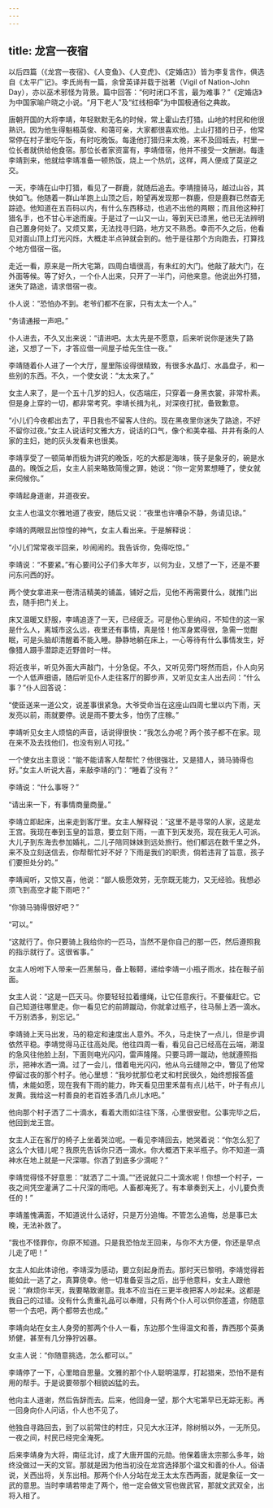 ```yaml
---
---
---
```

title: 龙宫一夜宿
---




以后四篇（《龙宫一夜宿》、《人变鱼》、《人变虎》、《定婚店》）皆为李复言作，俱选自《太平广记》。李氏尚有一篇，余曾英译并载于拙著（Vigil of Nation-John Day），亦以巫术邪怪为背景。篇中回答：“何时闭口不言，最为难事？”《定婚店》为中国家喻户晓之小说。“月下老人”及“红线相牵”为中国极通俗之典故。

唐朝开国的大将李靖，年轻默默无名的时候，常上霍山去打猎。山地的村民和他很熟识。因为他生得魁梧英俊、和蔼可亲，大家都很喜欢他。上山打猎的日子，他常常停在村子里吃午饭，有时吃晚饭。每逢他打猎归来太晚，来不及回城去，村里一位长者就供给他食宿。那位长者家资富有，李靖借宿，他并不接受一文酬谢。每逢李靖到来，他就给李靖准备一顿热饭，烧上一个热炕，这样，两人便成了莫逆之交。

一天，李靖在山中打猎，看见了一群鹿，就随后追去。李靖擅骑马，越过山谷，其快如飞。他随着一群山羊跑上山顶之后，盼望再发现那一群鹿，但是鹿群已然杳无踪迹。他知道在五百码以内，有什么东西移动，也逃不出他的两眼；而且他这种打猎名手，也不甘心半途而废。于是过了一山又一山，等到天已漆黑，他已无法辨明自己置身何处了。又烦又累，无法找寻归路，地方又不熟悉。幸而不久之后，他看见对面山顶上灯光闪烁，大概走半点钟就会到的。他于是往那个方向跑去，打算找个地方借宿一宿。

走近一看，原来是一所大宅第，四周白墙很高，有朱红的大门。他敲了敲大门，在外面等候。等了好久，一个仆人出来，只开了一半门，问他来意。他说出外打猎，迷失了路途，请求借宿一夜。

仆人说：“恐怕办不到。老爷们都不在家，只有太太一个人。”

“务请通报一声吧。”

仆人进去，不久又出来说：“请进吧。太太先是不愿意，后来听说你是迷失了路途，又想了一下，才答应借一间屋子给先生住一夜。”

李靖随着仆人进了一个大厅，屋里陈设得很精致，有很多水晶灯、水晶盘子，和一些别的东西。不久，一个使女说：“太太来了。”

女主人来了，是一个五十几岁的妇人，仪态端庄，只穿着一身黑衣裳，非常朴素。但是身上穿的一切，都非常考究。李靖长揖为礼，对深夜打扰，备致歉意。

“小儿们今夜都出去了，平日我也不留客人住的。现在黑夜里你迷失了路途，不好不留你过夜。”女主人说话时文雅大方，说话的口气，像个和美幸福、井井有条的人家的主妇，她的灰头发看来也很美。

李靖享受了一顿简单而极为讲究的晚饭，吃的大都是海味，筷子是象牙的，碗是水晶的。晚饭之后，女主人前来略致简慢之罪，她说：“你一定劳累想睡了，使女就来伺候你。”

李靖起身道谢，并道夜安。

女主人也温文尔雅地道了夜安，随后又说：“夜里也许嘈杂不静，务请见谅。”

李靖的两眼显出惊惶的神气，女主人看出来。于是解释说：

“小儿们常常夜半回来，吵闹闹的。我告诉你，免得吃惊。”

李靖说：“不要紧。”有心要问公子们多大年岁，以何为业，又想了一下，还是不要问东问西的好。

两个使女拿进来一卷清洁精美的铺盖，铺好之后，见他不再需要什么，就推门出去，随手把门关上。

床又温暖又舒服，李靖追逐了一天，已经疲乏。可是他心里纳闷，不知住的这一家是什么人，离城市这么远，夜里还有事情，真是怪！他浑身累得很，急需一觉酣眠，可是头脑却清醒着不能入睡。静静地躺在床上，一心等待有什么事情发生，好像猎人蹑手潜踪走近野兽时一样。

将近夜半，听见外面大声敲门，十分急促。不久，又听见旁门呀然而启，仆人向另一个人低声细语，随后听见仆人走往客厅的脚步声，又听见女主人出去问：“什么事？”仆人回答说：

“使臣送来一道公文，说差事很紧急。大爷受命当在这座山四周七里以内下雨，天发亮以前，雨就要停。说是雨不要太多，怕伤了庄稼。”

李靖听见女主人烦恼的声音，话说得很快：“我怎么办呢？两个孩子都不在家。现在来不及去找他们，也没有别人可找。”

一个使女出主意说：“能不能请客人帮帮忙？他很强壮，又是猎人，骑马骑得也好。”女主人听说大喜，来敲李靖的门：“睡着了没有？”

李靖说：“什么事呀？”

“请出来一下，有事情商量商量。”

李靖立即起床，出来走到客厅里。女主人解释说：“这里不是寻常的人家，这是龙王宫。我现在奉到玉皇的旨意，要立刻下雨，一直下到天发亮，现在我无人可派。大儿子到东海去参加婚礼，二儿子陪同妹妹到远处旅行。他们都远在数千里之外，来不及立刻送信去，你帮帮忙好不好？下雨是我们的职责，倘若违背了旨意，孩子们要担处分的。”

李靖闻听，又惊又喜，他说：“鄙人极愿效劳，无奈既无能力，又无经验。我想必须飞到高空才能下雨吧？”

“你骑马骑得很好吧？”

“可以。”

“这就行了。你只要骑上我给你的一匹马，当然不是你自己的那一匹，然后遵照我的指示就行了。这很省事。”

女主人吩咐下人带来一匹黑鬃马，备上鞍鞯，递给李靖一小瓶子雨水，挂在鞍子前面。

女主人说：“这是一匹天马。你要轻轻拉着缰绳，让它任意疾行。不要催赶它。它自己知道往哪里走。你一看见它的前蹄蹴动，你就拿过瓶子，往马鬃上洒一滴水。千万别洒多，别忘记。”

李靖骑上天马出发，马的稳定和速度出人意外。不久，马走快了一点儿，但是步调依然平稳。李靖觉得马正往高处爬。他往四周一看，看见自己已经高在云端，潮湿的急风往他脸上刮，下面则电光闪闪，雷声隆隆。只要马蹄一蹴动，他就遵照指示，把神水洒一滴。过了一会儿，借着电光闪闪，他从乌云缝隙之中，瞥见了他常停留过夜的那个村子。他心里想：“我吵扰那位老丈和村民很久，始终想报答盛情，未能如愿，现在我有下雨的能力，昨天看见田里禾苗有点儿枯干，叶子有点儿发黄。我给这一村善良的老百姓多洒几点儿水吧。”

他向那个村子洒了二十滴水，看着大雨如注往下落，心里很安慰。公事完毕之后，他回到龙王宫。

女主人正在客厅的椅子上坐着哭泣呢。一看见李靖回去，她哭着说：“你怎么犯了这么个大错儿呢？我原先告诉你只洒一滴水。你大概洒下来半瓶子。你不知道一滴神水在地上就是一尺深哪。你洒了到底多少滴呢？”

李靖觉得怪不好意思：“就洒了二十滴。”“还说就只二十滴水呢！你想一个村子，一夜之间凭空灌满了二十尺深的雨吧。人畜都淹死了。有本章奏到天上，小儿要负责任的！”

李靖羞愧满面，不知道说什么话好，只是万分追悔。不管怎么追悔，总是事已太晚，无法补救了。

“我也不怪罪你，你原不知道。只是我恐怕龙王回来，与你不大方便，你还是早点儿走了吧！”

女主人如此体谅他，李靖深为感动，要立刻起身而去。那时天已黎明，李靖觉得若能如此一逃了之，真算侥幸。他一切准备妥当之后，出乎他意料，女主人跟他说：“麻烦你半天，我要略致谢意。我本不应当在三更半夜把客人吵起来。这都是我自己的过错。没有什么贵重礼品可以奉赠，只有两个仆人可以供你差遣，你随意带一个去吧，两个都带去也成。”

李靖向站在女主人身旁的那两个仆人一看，东边那个生得温文和善，靠西那个英勇矫健，甚至有几分狰狞凶暴。

女主人说：“你随意挑选，怎么都可以。”

李靖停了一下，心里暗自思量。文雅的那个仆人聪明温厚，打起猎来，恐怕不是有用的帮手。于是说要带那个相貌凶猛的去。

他向主人道谢，然后告辞而去。后来，他回身一望，那个大宅第早已无踪无影。再一回身向仆人问话，仆人也不见了。

他独自寻路回去，到了以前常住的村庄，只见大水汪洋，除树梢以外，一无所见。一夜之间，村民已经完全淹死。

后来李靖身为大将，南征北讨，成了大唐开国的元勋。他保着唐太宗那么多年，始终没做过一天的文官。那就是因为他当初没在龙宫选择那个温文和善的仆人。俗语说，关西出将，关东出相。那两个仆人分站在龙王太太东西两面，就是象征一文一武的意思。当时李靖若带走了两个，他一定会做文官也做武官，那就文武双全，出将入相了。